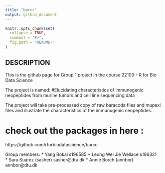 ```yaml
---
title: "barcc"
output: github_document
---
```


<!-- README.md is generated from README.Rmd. Please edit that file -->

```r
knitr::opts_chunk$set(
  collapse = TRUE,
  comment = "#>",
  fig.path = "README-"
)
```
## DESCRIPTION
This is the github page for Group 1 project in the course 22100 - R for Bio Data Science

The project is named: 
#Elucidating characteristics of immunogenic neopeptides from murine tumors and cell line sequencing data

The project will take pre-processed copy of raw baracoda files and mupexi files and illustrate the characteristics of the immunugenic neopeptides. 

# check out the packages in here : 
https://github.com/rforbiodatascience/barcc

Group members: 
* Yang Bokai s196585
* Leong Wei Jie Wellace s196321  
* Sara Suárez (sasher) sasher@dtu.dk
* Annie Borch (annbor)  annbor@dtu.dk